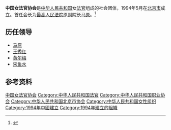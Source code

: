 '''中国女法官协会'''是[[中华人民共和国|中华人民共和国]]女[[法官|法官]]组成的社会团体，1994年5月在[[北京市|北京市]]成立。首任会长为[[中华人民共和国最高人民法院|最高人民法院]]原副院长[[马原_(政治人物)|马原]]。<ref>{{Cite journal|url=https://kns.cnki.net/KCMS/detail/detail.aspx?dbcode=CJFQ&dbname=CJFD9495&filename=FLSY199406020&v=MTk2MDNVUjdxZllPWnBGeS9rVkxyQUl5SFlkN0t4RjlYTXFZOUhaSVI4ZVgxTHV4WVM3RGgxVDNxVHJXTTFGckM=|title=中国法官协会和中国女法官协会成立|author=梅文|year=1994|issue=06|issn=1004-7883|journal=法律适用|doi=|access-date=2020-07-06|archive-date=2020-07-06|archive-url=https://web.archive.org/web/20200706104134/https://kns.cnki.net/KCMS/detail/detail.aspx?dbcode=CJFQ&dbname=CJFD9495&filename=FLSY199406020&v=MTk2MDNVUjdxZllPWnBGeS9rVkxyQUl5SFlkN0t4RjlYTXFZOUhaSVI4ZVgxTHV4WVM3RGgxVDNxVHJXTTFGckM=|dead-url=no}}</ref>

== 历任领导 ==
* [[马原_(政治人物)|马原]]
* [[王秀红|王秀红]]
* [[黄尔梅|黄尔梅]]
* [[宋鱼水|宋鱼水]]

== 参考资料 ==
{{reflist}}

[[Category:中国女法官协会|]]
[[Category:中华人民共和国法官|Category:中华人民共和国法官]]
[[Category:中华人民共和国职业协会|Category:中华人民共和国职业协会]]
[[Category:中华人民共和国北京市协会|Category:中华人民共和国北京市协会]]
[[Category:中华人民共和国女性组织|Category:中华人民共和国女性组织]]
[[Category:1994年中國建立|Category:1994年中國建立]]
[[Category:1994年建立的組織|Category:1994年建立的組織]]